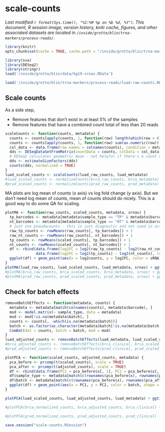# scale-counts
_Last modified `r format(Sys.time(), "%I:%M %p on %b %d, %Y")`. This document, R session image, version history, knitr cache, figures, and other associated datasets are located in `/inside/grotto/blin/trna-markers/process-reads/`._

```r
library(knitr)
opts_chunk$set(cache = TRUE, cache.path = "/inside/grotto/blin/trna-markers/process-reads/cache/scale-counts/", fig.path = "/inside/grotto/blin/trna-markers/process-reads/figure/scale-counts/", eval = TRUE, echo = TRUE, warning = FALSE, results = FALSE, message = FALSE, autodep = TRUE, dev = "png", dpi = 300)
```

```r
library(sva)
library(DESeq2)
library(stringr)
load('/inside/grotto/blin/data/hg19-srnas.RData')
```

```r
load('/inside/grotto/blin/trna-markers/process-reads/luad-raw-counts.RData')
```

## Scale counts

As a side step,

- Remove features that don't exist in at least 5% of the samples
- Remove features that have a combined count total of less than 20 reads

```r
scaleCounts <- function(counts, metadata) {
  counts <- counts[apply(counts, 1, function(row) length(which(row > 0)) > length(colnames(counts)) * 0.05), ]
  counts <- counts[apply(counts, 1, function(row) sum(as.numeric(row)) > 20), ]
  col_data <- data.frame(row.names = colnames(counts), condition = metadata[match(colnames(counts), metadata$barcode), ]$sample_type, type = 'single-read')
  dds <- DESeqDataSetFromMatrix(countData = counts, colData = col_data, design = ~ condition)
  # DESeq2 calculates geometric mean - not helpful if there's a count of 0. I don't want to use pseudocounts, so I'll use TMM instead
  dds <- estimateSizeFactors(dds)
  counts(dds, normalized = TRUE)
}
luad_scaled_counts <- scaleCounts(luad_raw_counts, luad_metadata)
#luad_scaled_counts <- normalizeCounts(brca_raw_counts, brca_metadata)
#prad_scaled_counts <- normalizeCounts(prad_raw_counts, prad_metadata)
```

MA plots are log mean of counts (x axis) vs log fold change (y axis). But we don't need log mean of counts, mean of counts should do nicely. This is a good way to do some QA for scaling.

```r
plotMA <- function(raw_counts, scaled_counts, metadata, srnas) {
  tp_barcodes <- metadata[metadata$sample_type == "TP" & metadata$barcode %in% colnames(scaled_counts), ]$barcode
  nt_barcodes <- metadata[metadata$sample_type == "NT" & metadata$barcode %in% colnames(scaled_counts), ]$barcode
  # just use pseudocounts - this is just diagnostic and not used in actual data.
  raw_tp_counts <- rowMeans(raw_counts[, tp_barcodes]) + 1
  raw_nt_counts <- rowMeans(raw_counts[, nt_barcodes]) + 1
  tp_counts <- rowMeans(scaled_counts[, tp_barcodes]) + 1
  nt_counts <- rowMeans(scaled_counts[, nt_barcodes]) + 1
  df <- rbind(data.frame(log2FC = log2(raw_tp_counts) - log2(raw_nt_counts), log2counts = log2((raw_tp_counts + raw_nt_counts)/2), scaled = "Raw", sRNA = srnas$class[match(names(raw_tp_counts), srnas$tx_name)]),
              data.frame(log2FC = log2(tp_counts) - log2(nt_counts), log2counts = log2((tp_counts + nt_counts)/2), scaled = "Scaled", sRNA = srnas$class[match(names(tp_counts), srnas$tx_name)]))
  ggplot(df) + geom_point(aes(x = log2counts, y = log2FC, color = sRNA), size = 1, alpha = 0.3) + geom_hline(yintercept = 0, color = "red") + facet_wrap(~ scaled)
}
plotMA(luad_raw_counts, luad_scaled_counts, luad_metadata, srnas) + ggtitle("LUAD MA plot")
#plotMA(brca_raw_counts, brca_scaled_counts, brca_metadata, srnas) + ggtitle("BRCA MA plot")
#plotMA(prad_raw_counts, prad_scaled_counts, prad_metadata, srnas) + ggtitle("PRAD MA plot") 
```


## Check for batch effects

```r
removeBatchEffects <- function(metadata, counts) {
  metadata <- metadata[match(colnames(counts), metadata$barcode), ]
  mod <- model.matrix(~ sample_type, data = metadata)
  mod <- mod[!is.na(metadata$batch), ]
  counts <- counts[, -which(is.na(metadata$batch))]
  batch <- as.factor(as.character(metadata$batch[!is.na(metadata$batch)]))
  ComBat(dat = counts, batch = batch, mod = mod)
}
luad_adjusted_counts <- removeBatchEffects(luad_metadata, luad_scaled_counts)
#brca_adjusted_counts <- removeBatchEffects(brca_clinical, brca_scaled_counts)
#prad_adjusted_counts <- removeBatchEffects(prad_clinical, prad_scaled_counts) 
```

```r
plotPCA <- function(scaled_counts, adjusted_counts, metadata) {
  pca_before <- prcomp(t(scaled_counts), scale = TRUE)
  pca_after <- prcomp(t(adjusted_counts), scale = TRUE)
  df <- rbind(data.frame(PC1 = pca_before$x[, 1], PC2 = pca_before$x[, 2], adjusted = "Not adjusted"), data.frame(PC1 = pca_after$x[, 1], PC2 = pca_after$x[, 2], adjusted = "Adjusted"))
  df$sample_type <- metadata[match(c(rownames(pca_before$x), rownames(pca_after$x)), metadata$barcode), ]$sample_type
  df$batch <- metadata[match(c(rownames(pca_before$x), rownames(pca_after$x)), metadata$barcode), ]$batch
  ggplot(df) + geom_point(aes(x = PC1, y = PC2, color = batch, shape = batch, size = sample_type), alpha = 0.3) + scale_shape_manual(values = c(1:22, 34:60)[1:nlevels(df$batch)]) + scale_size_manual(values = c(2, 5)) + guides(color = guide_legend(ncol = 2), shape = guide_legend(ncol = 2), size = guide_legend(ncol = 2)) + facet_wrap(~ adjusted)
}
``` 

```r
plotPCA(luad_scaled_counts, luad_adjusted_counts, luad_metadata) + ggtitle("PCA for batch effect adjusted LUAD data")
```

```r
#plotPCA(brca_normalized_counts, brca_adjusted_counts, brca_clinical) + ggtitle("PCA for batch effect adjusted BRCA data")
```

```r
#plotPCA(prad_normalized_counts, prad_adjusted_counts, prad_clinical) + ggtitle("PCA for batch effect adjusted PRAD data")
```



```r
save.session("scale-counts.RSession")
```
